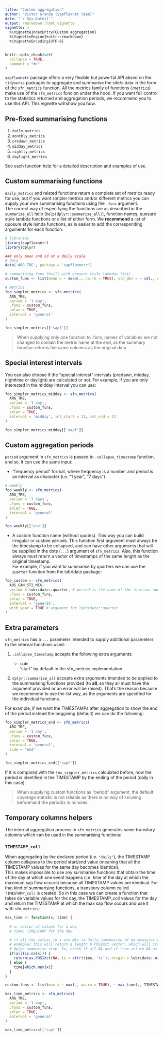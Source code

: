 ```yaml
---
title: "Custom aggregation"
author: "Victor Granda (Sapfluxnet Team)"
date: "`r Sys.Date()`"
output: rmarkdown::html_vignette
vignette: >
  %\VignetteIndexEntry{Custom aggregation}
  %\VignetteEngine{knitr::rmarkdown}
  %\VignetteEncoding{UTF-8}
---
```


```r
knitr::opts_chunk$set(
  collapse = TRUE,
  comment = "#>"
)
```
`sapfluxnetr` package offers a very flexible but powerful API absed on the
`tidyverse` packages to aggregate and summarise the site/s data in the form
of the `sfn_metrics` function. All the metrics family of functions (`?metrics`)
make use of the `sfn_metrics` funcion under the hood. If you want full control
to the statistics returned and aggregation periods, we recommend you to use this
API. This vignette will show you how.

## Pre-fixed summarising functions

1. `daily_metrics`
1. `monthly_metrics`
1. `predawn_metrics`
1. `midday_metrics`
1. `nightly_metrics`
1. `daylight_metrics`

See each function help for a detailed description and examples of use.

## Custom summarising functions

`daily_metrics` and related functions return a complete set of metrics ready for
use, but if you want simpler metrics and/or different metrics you can supply
your own summarising functions using the `.funs` argument.  
The correct way of especifying the functions are as described in the
`summarise_all` help (`help(dplyr::summarise_all)`), function names, quosure
style lambda functions or a list of either form. We **recommend** a list of
quosure style lamda functions, as is easier to add the corresponding arguments
for each function:

```r
# libraries
library(sapfluxnetr)
library(dplyr)

### only mean and sd at a daily scale
# data
data('ARG_TRE', package = 'sapfluxnetr')

# summarising funs (built with quosure style lambdas list)
custom_funs <- list(mean = ~ mean(., na.rm = TRUE), std_dev = ~ sd(., na.rm = TRUE))

# metrics
foo_simpler_metrics <- sfn_metrics(
  ARG_TRE,
  period = '1 day',
  .funs = custom_funs,
  solar = TRUE,
  interval = 'general'
)

foo_simpler_metrics[['sapf']]
```

> When supplying only one function to .funs, names of variables are not changed to
  contain the metric name at the end, as the summary function returns the
  same columns as the original data

## Special interest intervals

You can also choose if the "special interest" intervals (predawn, midday,
nighttime or daylight) are calculated or not. For example, if you are only
interested in the midday interval you can use:

```r
foo_simpler_metrics_midday <- sfn_metrics(
  ARG_TRE,
  period = '1 day',
  .funs = custom_funs,
  solar = TRUE,
  interval = 'midday', int_start = 11, int_end = 13
)

foo_simpler_metrics_midday[['sapf']]
```

## Custom aggregation periods

`period` argument in `sfn_metrics` is passed to `.collapse_timestamp` function,
and so, it can use the same input:

  + "frequency period" format, where frequency is a number and period is an
    interval as character (i.e. "1 year", "7 days")

```r
# weekly
foo_weekly <- sfn_metrics(
  ARG_TRE,
  period = '7 days',
  .funs = custom_funs,
  solar = TRUE,
  interval = 'general'
)

foo_weekly[['env']]
```

 + A custom function name (without quotes). This way you can build irregular
   or custom periods.
   This function first argument must always be the timestamp to be collapsed, and
   can have other arguments that will be supplied in the dots (`...`) argument
   of `sfn_metrics`. Also, this function always must return a vector of timestamps
   of the same length as the original timestamp.  
   For example, if you want to summarise by quarters we can use the `quarter`
   function from the lubridate package:

```r
foo_custom <- sfn_metrics(
  AUS_CAN_ST2_MIX,
  period = lubridate::quarter, # period is the name of the function now
  .funs = custom_funs,
  solar = TRUE,
  interval = 'general',
  with_year = TRUE # argument for lubridate::quarter
)
```

## Extra parameters

`sfn_metrics` has a `...` parameter intended to supply additional parameters to
the internal functions used:

  1. `.collapse_timestamp` accepts the following extra arguments:
     
     - `side`  
        "start" by default in the sfn_metrics implementation
  
  1. `dplyr::summarise_all` accepts extra arguments intended to be applied to
     the summarising functions provided (to **all**, so they all must have the
     argument provided or an error will be raised). That's the reason because we
     recommend to use the list way, as the arguments are specified for the
     individual functions.

For example, if we want the TIMESTAMPs after aggregation to show the end of the
period instead the beggining (default) we can do the following:

```r
foo_simpler_metrics_end <- sfn_metrics(
  ARG_TRE,
  period = '1 day',
  .funs = custom_funs,
  solar = TRUE,
  interval = 'general',
  side = "end"
)

foo_simpler_metrics_end[['sapf']]
```

If it is compared with the `foo_simpler_metrics` calculated before, now the
period is identified in the TIMESTAMP by the ending of the period (daily in this
case).

> When supplying custom functions as "period" argument, the default coverage
  statistic is not reliable as there is no way of knowing beforehand the
  period/s in minutes.

## Temporary columns helpers

The internal aggregation process in `sfn_metrics` generates some transitory
columns which can be used in the summarising functions:

### `TIMESTAMP_coll`

When aggregating by the declared period (i.e. `"daily"`), the TIMESTAMP column
collapses to the period start/end value (meaning that all the TIMESTAMP values
for the same day becomes identical).  
This makes impossible to use any summarise functions that obtain the
time of the day at which one event happens (i.e. time of the day at which the
maximum sap flow occurs) because all TIMESTAMP values are identical.
For that kind of summarising functions, a transitory column called
`TIMESTAMP_coll` is created. So in this case we can create a function that
takes de variable values for the day, the TIMESTAMP_coll values for the day
and return the TIMESTAMP at which the max sap flow occurs and use it with
`sfn_metrics`:

```r
max_time <- function(x, time) {
  
  # x: vector of values for a day
  # time: TIMESTAMP for the day 

  # if all the values in x are NAs (a daily summmarise of no measures day for
  # example) this will return a length 0 POSIXct vector, which will crash
  # dplyr summarise step. So, check if all NA and if true return NA as POSIXct
  if(all(is.na(x))) {
    return(as.POSIXct(NA, tz = attr(time, 'tz'), origin = lubridate::origin))
  } else {
    time[which.max(x)]
  }
}

custom_funs <- list(max = ~ max(., na.rm = TRUE), ~ max_time(., TIMESTAMP_coll))

max_time_metrics <- sfn_metrics(
  ARG_TRE,
  period = '1 day',
  .funs = custom_funs,
  solar = TRUE,
  interval = 'general'
)

max_time_metrics[['sapf']]
```


